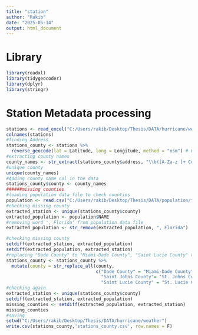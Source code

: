 ```yaml
---
title: "station"
author: "Rakib"
date: "2025-05-14"
output: html_document
---
```


# Library
```r
library(readxl)
library(tidygeocoder)
library(dplyr)
library(stringr)
```

# Station Metadata processing
```r
stations <- read_excel("C:/Users/rakib/Desktop/Thesis/DATA/hurricane/weather/station_metadata.xlsx")
colnames(stations)
#finding Address
stations_county <- stations %>%
  reverse_geocode(lat = Latitude, long = Longitude, method = "osm") # OpenStreetMap API
#extracting county names
county_names <- str_extract(stations_county$address, "\\b([A-Za-z ]+ County)\\b(?=, Florida)")
#unique county
unique(county_names)
#Adding county name col in the data
stations_county$county <- county_names
######missing counties
#loading population data file to check counties
population <- read.csv("C:/Users/rakib/Desktop/Thesis/DATA/population/fl_population_2020.csv")
#checking missing county
extracted_station <- unique(stations_county$county)
extracted_population <- population$NAME
#removing word ', Florida' from population data file
extracted_population <- str_remove(extracted_population, ", Florida")

#checking missing county
setdiff(extracted_station, extracted_population)
setdiff(extracted_population, extracted_station)
#replacing "Dade County" to "Miami-Dade County", "Saint Lucie County" to "St. Lucie County" and "Saint Johns County" to "St. Johns County"
stations_county <- stations_county %>%
  mutate(county = str_replace_all(county, 
                                  c("Dade County" = "Miami-Dade County",
                                    "Saint Johns County"= "St. Johns County",
                                    "Saint Lucie County" = "St. Lucie County")))
#checking again
extracted_station <- unique(stations_county$county)
setdiff(extracted_station, extracted_population)
missing_counties <- setdiff(extracted_population, extracted_station)
missing_counties
#saving
setwd("C:/Users/rakib/Desktop/Thesis/DATA/hurricane/weather")
write.csv(stations_county,'stations_county.csv', row.names = F)

```